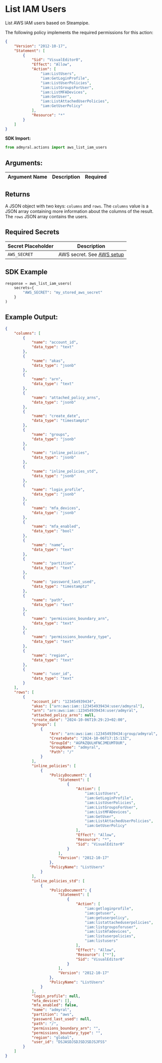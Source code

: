 
# List IAM Users

List AWS IAM users based on Steampipe.

The following policy implements the required permissions for this action:

```json
{
	"Version": "2012-10-17",
	"Statement": [
		{
			"Sid": "VisualEditor0",
			"Effect": "Allow",
			"Action": [
				"iam:ListUsers",
				"iam:GetLoginProfile",
				"iam:ListUserPolicies",
				"iam:ListGroupsForUser",
				"iam:ListMFADevices",
				"iam:GetUser",
				"iam:ListAttachedUserPolicies",
				"iam:GetUserPolicy"
			],
			"Resource": "*"
		}
	]
}
```

**SDK Import:**

```python
from admyral.actions import aws_list_iam_users
```

## Arguments:

| Argument Name | Description | Required |
| ------------- | ----------- | :------: |

## Returns

A JSON object with two keys: `columns` and `rows`. The `columns` value is a JSON array containing more information about the columns of the result. The `rows` JSON array contains the users.

## Required Secrets

| Secret Placeholder | Description                                        |
| ------------------ | -------------------------------------------------- |
| `AWS_SECRET`       | AWS secret. See [AWS setup](/integrations/aws/aws) |

## SDK Example

```python
response = aws_list_iam_users(
	secrets={
		"AWS_SECRET": "my_stored_aws_secret"
	}
)
```

## Example Output:

```json
{
	"columns": [
		{
			"name": "account_id",
			"data_type": "text"
		},
		{
			"name": "akas",
			"data_type": "jsonb"
		},
		{
			"name": "arn",
			"data_type": "text"
		},
		{
			"name": "attached_policy_arns",
			"data_type": "jsonb"
		},
		{
			"name": "create_date",
			"data_type": "timestamptz"
		},
		{
			"name": "groups",
			"data_type": "jsonb"
		},
		{
			"name": "inline_policies",
			"data_type": "jsonb"
		},
		{
			"name": "inline_policies_std",
			"data_type": "jsonb"
		},
		{
			"name": "login_profile",
			"data_type": "jsonb"
		},
		{
			"name": "mfa_devices",
			"data_type": "jsonb"
		},
		{
			"name": "mfa_enabled",
			"data_type": "bool"
		},
		{
			"name": "name",
			"data_type": "text"
		},
		{
			"name": "partition",
			"data_type": "text"
		},
		{
			"name": "password_last_used",
			"data_type": "timestamptz"
		},
		{
			"name": "path",
			"data_type": "text"
		},
		{
			"name": "permissions_boundary_arn",
			"data_type": "text"
		},
		{
			"name": "permissions_boundary_type",
			"data_type": "text"
		},
		{
			"name": "region",
			"data_type": "text"
		},
		{
			"name": "user_id",
			"data_type": "text"
		}
	],
	"rows": [
		{
			"account_id": "123454939434",
			"akas": ["arn:aws:iam::123454939434:user/admyral"],
			"arn": "arn:aws:iam::123454939434:user/admyral",
			"attached_policy_arns": null,
			"create_date": "2024-10-06T19:29:23+02:00",
			"groups": [
				{
					"Arn": "arn:aws:iam::123454939434:group/admyral",
					"CreateDate": "2024-10-06T17:15:13Z",
					"GroupId": "AGPAZQULHFNCJMEUMTOUR",
					"GroupName": "admyral",
					"Path": "/"
				}
			],
			"inline_policies": [
				{
					"PolicyDocument": {
						"Statement": [
							{
								"Action": [
									"iam:ListUsers",
									"iam:GetLoginProfile",
									"iam:ListUserPolicies",
									"iam:ListGroupsForUser",
									"iam:ListMFADevices",
									"iam:GetUser",
									"iam:ListAttachedUserPolicies",
									"iam:GetUserPolicy"
								],
								"Effect": "Allow",
								"Resource": "*",
								"Sid": "VisualEditor0"
							}
						],
						"Version": "2012-10-17"
					},
					"PolicyName": "ListUsers"
				}
			],
			"inline_policies_std": [
				{
					"PolicyDocument": {
						"Statement": [
							{
								"Action": [
									"iam:getloginprofile",
									"iam:getuser",
									"iam:getuserpolicy",
									"iam:listattacheduserpolicies",
									"iam:listgroupsforuser",
									"iam:listmfadevices",
									"iam:listuserpolicies",
									"iam:listusers"
								],
								"Effect": "Allow",
								"Resource": ["*"],
								"Sid": "VisualEditor0"
							}
						],
						"Version": "2012-10-17"
					},
					"PolicyName": "ListUsers"
				}
			],
			"login_profile": null,
			"mfa_devices": [],
			"mfa_enabled": false,
			"name": "admyral",
			"partition": "aws",
			"password_last_used": null,
			"path": "/",
			"permissions_boundary_arn": "",
			"permissions_boundary_type": "",
			"region": "global",
			"user_id": "DSJASDJSDJSDJSDJSJFSS"
		}
	]
}
```
